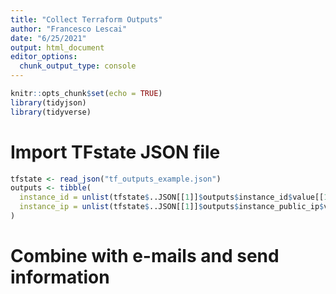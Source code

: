 ```yaml
---
title: "Collect Terraform Outputs"
author: "Francesco Lescai"
date: "6/25/2021"
output: html_document
editor_options: 
  chunk_output_type: console
---
```


```r
knitr::opts_chunk$set(echo = TRUE)
library(tidyjson)
library(tidyverse)
```


# Import TFstate JSON file

```r
tfstate <- read_json("tf_outputs_example.json")
outputs <- tibble(
  instance_id = unlist(tfstate$..JSON[[1]]$outputs$instance_id$value[[1]]),
  instance_ip = unlist(tfstate$..JSON[[1]]$outputs$instance_public_ip$value[[1]])
)
```


# Combine with e-mails and send information